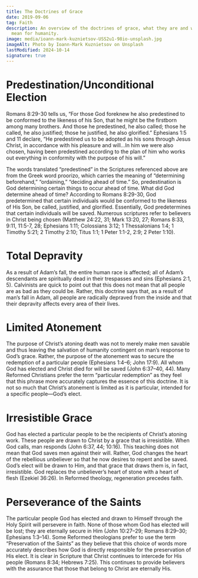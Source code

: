 ```yaml
---
title: The Doctrines of Grace
date: 2019-09-06
tag: Faith
description: An overview of the doctrines of grace, what they are and what they
  mean for humanity.
image: media/ioann-mark-kuznietsov-USS2u1-98io-unsplash.jpg
imageAlt: Photo by Ioann-Mark Kuznietsov on Unsplash
lastModified: 2024-10-14
signature: true
---
```


# Predestination/Unconditional Election

Romans 8:29-30 tells us, “For those God foreknew he also predestined to be conformed to the likeness of his Son, that he might be the firstborn among many brothers. And those he predestined, he also called; those he called, he also justified; those he justified, he also glorified.” Ephesians 1:5 and 11 declare, “He predestined us to be adopted as his sons through Jesus Christ, in accordance with his pleasure and will…In him we were also chosen, having been predestined according to the plan of him who works out everything in conformity with the purpose of his will.”

The words translated “predestined” in the Scriptures referenced above are from the Greek word proorizo, which carries the meaning of “determining beforehand,” “ordaining,” “deciding ahead of time.” So, predestination is God determining certain things to occur ahead of time. What did God determine ahead of time? According to Romans 8:29-30, God predetermined that certain individuals would be conformed to the likeness of His Son, be called, justified, and glorified. Essentially, God predetermines that certain individuals will be saved. Numerous scriptures refer to believers in Christ being chosen (Matthew 24:22, 31; Mark 13:20, 27; Romans 8:33, 9:11, 11:5-7, 28; Ephesians 1:11; Colossians 3:12; 1 Thessalonians 1:4; 1 Timothy 5:21; 2 Timothy 2:10; Titus 1:1; 1 Peter 1:1-2, 2:9; 2 Peter 1:10).

# Total Depravity

As a result of Adam’s fall, the entire human race is affected; all of Adam’s descendants are spiritually dead in their trespasses and sins (Ephesians 2:1, 5). Calvinists are quick to point out that this does not mean that all people are as bad as they could be. Rather, this doctrine says that, as a result of man’s fall in Adam, all people are radically depraved from the inside and that their depravity affects every area of their lives.

# Limited Atonement

The purpose of Christ’s atoning death was not to merely make men savable and thus leaving the salvation of humanity contingent on man’s response to God’s grace. Rather, the purpose of the atonement was to secure the redemption of a particular people (Ephesians 1:4–6; John 17:9). All whom God has elected and Christ died for will be saved (John 6:37–40, 44). Many Reformed Christians prefer the term “particular redemption” as they feel that this phrase more accurately captures the essence of this doctrine. It is not so much that Christ’s atonement is limited as it is particular, intended for a specific people—God’s elect.

# Irresistible Grace

God has elected a particular people to be the recipients of Christ’s atoning work. These people are drawn to Christ by a grace that is irresistible. When God calls, man responds (John 6:37, 44; 10:16). This teaching does not mean that God saves men against their will. Rather, God changes the heart of the rebellious unbeliever so that he now desires to repent and be saved. God’s elect will be drawn to Him, and that grace that draws them is, in fact, irresistible. God replaces the unbeliever’s heart of stone with a heart of flesh (Ezekiel 36:26). In Reformed theology, regeneration precedes faith.

# Perseverance of the Saints

The particular people God has elected and drawn to Himself through the Holy Spirit will persevere in faith. None of those whom God has elected will be lost; they are eternally secure in Him (John 10:27–29; Romans 8:29–30; Ephesians 1:3–14). Some Reformed theologians prefer to use the term “Preservation of the Saints” as they believe that this choice of words more accurately describes how God is directly responsible for the preservation of His elect. It is clear in Scripture that Christ continues to intercede for His people (Romans 8:34; Hebrews 7:25). This continues to provide believers with the assurance that those that belong to Christ are eternally His.
